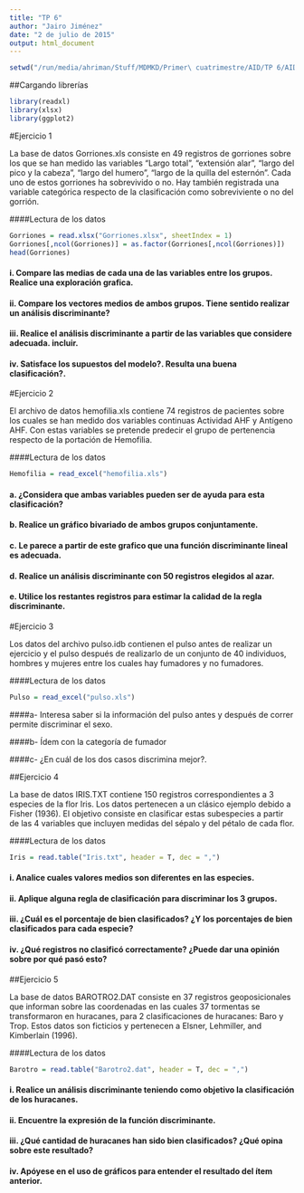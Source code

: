 ```yaml
---
title: "TP 6"
author: "Jairo Jiménez"
date: "2 de julio de 2015"
output: html_document
---
```


```r
setwd("/run/media/ahriman/Stuff/MDMKD/Primer\ cuatrimestre/AID/TP 6/AID_TP_6_Datos")
```

##Cargando librerías

```r
library(readxl)
library(xlsx)
library(ggplot2)
```

#Ejercicio 1

La base de datos Gorriones.xls consiste en 49 registros de gorriones sobre los que se han medido las variables “Largo total”, “extensión alar”, “largo del pico y la cabeza”, “largo del humero”, “largo de la quilla del esternón”. Cada uno de estos gorriones ha sobrevivido o no. Hay también registrada una variable categórica respecto de la clasificación como sobreviviente o no del gorrión.

####Lectura de los datos

```r
Gorriones = read.xlsx("Gorriones.xlsx", sheetIndex = 1)
Gorriones[,ncol(Gorriones)] = as.factor(Gorriones[,ncol(Gorriones)])
head(Gorriones)
```

#### i. Compare las medias de cada una de las variables entre los grupos. Realice una exploración grafica.

#### ii. Compare los vectores medios de ambos grupos. Tiene sentido realizar un análisis discriminante?

#### iii. Realice el análisis discriminante a partir de las variables que considere adecuada. incluir.

#### iv. Satisface los supuestos del modelo?. Resulta una buena clasificación?.



#Ejercicio 2

El archivo de datos hemofilia.xls contiene 74 registros de pacientes sobre los cuales se han medido dos variables continuas Actividad AHF y Antígeno AHF. Con estas variables se pretende predecir el grupo de pertenencia respecto de la portación de Hemofilia.

####Lectura de los datos

```r
Hemofilia = read_excel("hemofilia.xls")
```

#### a. ¿Considera que ambas variables pueden ser de ayuda para esta clasificación?

#### b. Realice un gráfico bivariado de ambos grupos conjuntamente.

#### c. Le parece a partir de este grafico que una función discriminante lineal es adecuada.

#### d. Realice un análisis discriminante con 50 registros elegidos al azar.

#### e. Utilice los restantes registros para estimar la calidad de la regla discriminante.


#Ejercicio 3

Los datos del archivo pulso.idb contienen el pulso antes de realizar un ejercicio y el pulso después de realizarlo de un conjunto de 40 individuos, hombres y mujeres entre los cuales hay fumadores y no fumadores.

####Lectura de los datos

```r
Pulso = read_excel("pulso.xls")
```

####a- Interesa saber si la información del pulso antes y después de correr permite discriminar el sexo.

####b- Ídem con la categoría de fumador

####c- ¿En cuál de los dos casos discrimina mejor?.



##Ejercicio 4

La base de datos IRIS.TXT contiene 150 registros correspondientes a 3 especies de la flor Iris. Los datos
pertenecen a un clásico ejemplo debido a Fisher (1936). El objetivo consiste en clasificar estas subespecies a
partir de las 4 variables que incluyen medidas del sépalo y del pétalo de cada flor.

####Lectura de los datos

```r
Iris = read.table("Iris.txt", header = T, dec = ",")
```

#### i. Analice cuales valores medios son diferentes en las especies.

#### ii. Aplique alguna regla de clasificación para discriminar los 3 grupos.

#### iii. ¿Cuál es el porcentaje de bien clasificados? ¿Y los porcentajes de bien clasificados para cada especie?

#### iv. ¿Qué registros no clasificó correctamente? ¿Puede dar una opinión sobre por qué pasó esto?



##Ejercicio 5

La base de datos BAROTRO2.DAT consiste en 37 registros geoposicionales que informan sobre las coordenadas en las cuales 37 tormentas se transformaron en huracanes, para 2 clasificaciones de huracanes: Baro y Trop.
Estos datos son ficticios y pertenecen a Elsner, Lehmiller, and Kimberlain (1996).

####Lectura de los datos

```r
Barotro = read.table("Barotro2.dat", header = T, dec = ",")
```

#### i. Realice un análisis discriminante teniendo como objetivo la clasificación de los huracanes.

#### ii. Encuentre la expresión de la función discriminante.

#### iii. ¿Qué cantidad de huracanes han sido bien clasificados? ¿Qué opina sobre este resultado?

#### iv. Apóyese en el uso de gráficos para entender el resultado del ítem anterior.


